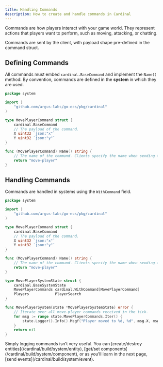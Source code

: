 ```yaml
---
title: Handling Commands
description: How to create and handle commands in Cardinal
---
```


Commands are how players interact with your game world. They represent actions that players
want to perform, such as moving, attacking, or chatting.

Commands are sent by the client, with payload shape pre-defined in the command struct.

## Defining Commands

All commands must embed `cardinal.BaseCommand` and implement the `Name()` method.
By convention, commands are defined in the **system** in which they are used.

```go system/player_move.go
package system

import (
	"github.com/argus-labs/go-ecs/pkg/cardinal"
)

type MovePlayerCommand struct {
	cardinal.BaseCommand
	// The payload of the command.
	X uint32 `json:"x"`
	Y uint32 `json:"y"`
}

func (MovePlayerCommand) Name() string {
	// The name of the command. Clients specify the name when sending the command.
	return "move-player"
}
```

## Handling Commands

Commands are handled in systems using the `WithCommand` field.

```go system/player_move.go highlight={21,26-29} focus={19-31}
package system

import (
	"github.com/argus-labs/go-ecs/pkg/cardinal"
)

type MovePlayerCommand struct {
	cardinal.BaseCommand
	// The payload of the command.
	X uint32 `json:"x"`
	Y uint32 `json:"y"`
}

func (MovePlayerCommand) Name() string {
	// The name of the command. Clients specify the name when sending the command.
	return "move-player"
}

type MovePlayerSystemState struct {
	cardinal.BaseSystemState
	MovePlayerCommands cardinal.WithCommand[MovePlayerCommand]
	Players            PlayerSearch
}

func MovePlayerSystem(state *MovePlayerSystemState) error {
	// Iterate over all move-player commands received in the tick.
	for msg := range state.MovePlayerCommands.Iter() {
		state.Logger().Info().Msgf("Player moved to %d, %d", msg.X, msg.Y)
	}
	return nil
}
```

<Tip>
  Simply logging commands isn't very useful. You can [create/destroy
  entities](/cardinal/build/system/entity), [get/set components](/cardinal/build/system/component),
  or as you'll learn in the next page, [send events](/cardinal/build/system/event).
</Tip>
